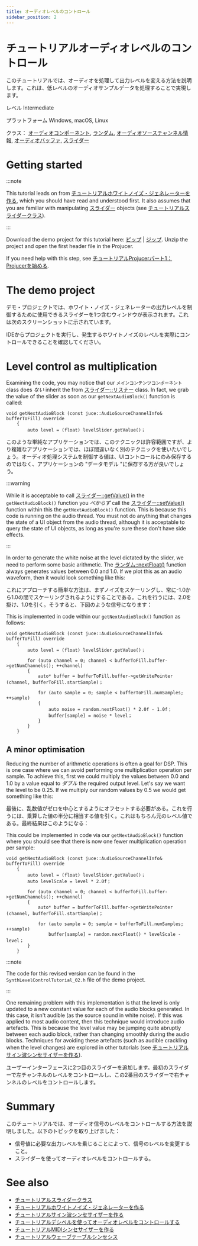 ```yaml
---
title: オーディオレベルのコントロール
sidebar_position: 2
---
```



# チュートリアルオーディオレベルのコントロール

このチュートリアルでは、オーディオを処理して出力レベルを変える方法を説明します。これは、低レベルのオーディオサンプルデータを処理することで実現します。

レベル Intermediate

プラットフォーム Windows, macOS, Linux

クラス： [オーディオコンポーネント](https://docs.juce.com/master/classAudioAppComponent "A base class for writing audio apps that stream from the audio i/o devices."), [ランダム](https://docs.juce.com/master/classRandom "A random number generator."), [オーディオソースチャンネル情報](https://docs.juce.com/master/structAudioSourceChannelInfo "Used by AudioSource::getNextAudioBlock()."), [オーディオバッファ](https://docs.juce.com/master/classAudioBuffer "A multi-channel buffer containing floating point audio samples."), [スライダー](https://docs.juce.com/master/classSlider "A slider control for changing a value.")

# Getting started

:::note

This tutorial leads on from [チュートリアルホワイトノイズ・ジェネレーターを作る](../tutorial_simple_synth_noise/), which you should have read and understood first. It also assumes that you are familiar with manipulating [スライダー](https://docs.juce.com/master/classSlider "A slider control for changing a value.") objects (see [チュートリアルスライダークラス](../tutorial_slider_values/)).

:::

Download the demo project for this tutorial here: [ピップ](/tutorials/PIPs/SynthLevelControlTutorial.zip) | [ジップ](/tutorials/ZIPs/SynthLevelControlTutorial.zip). Unzip the project and open the first header file in the Projucer.

If you need help with this step, see [チュートリアルProjucerパート1：Projucerを始める](../tutorial_new_projucer_project/).

# The demo project

デモ・プロジェクトでは、ホワイト・ノイズ・ジェネレーターの出力レベルを制御するために使用できるスライダーを1つ含むウィンドウが表示されます。これは次のスクリーンショットに示されています。

<CaptionImage src="https://docs.juce.com/master/tutorial_synth_level_control_screenshot1.png" caption="The demo project main window showing the level control slider." />


IDEからプロジェクトを実行し、発生するホワイトノイズのレベルを実際にコントロールできることを確認してください。

# Level control as multiplication

Examining the code, you may notice that our `メインコンテンツコンポーネント` class does *ない* inherit the from [スライダー::リスナー](https://docs.juce.com/master/classSlider_1_1Listener "A class for receiving callbacks from a Slider.") class. In fact, we grab the value of the slider as soon as our `getNextAudioBlock()` function is called:

```
void getNextAudioBlock (const juce::AudioSourceChannelInfo& bufferToFill) override
    {
        auto level = (float) levelSlider.getValue()；
```

このような単純なアプリケーションでは、このテクニックは許容範囲ですが、より複雑なアプリケーションでは、ほぼ間違いなく別のテクニックを使いたいでしょう。オーディオ処理システムを制御する値は、UIコントロールにのみ保存するのではなく、アプリケーションの "データモデル "に保存する方が良いでしょう。

:::warning

While it is acceptable to call [スライダー::getValue()](classSlider.html#a288c6f5c7a76100a1e7526e002e10eb5 "Returns the slider's current value.") in the `getNextAudioBlock()` function you *べからず* call the [スライダー::setValue()](classSlider.html#a430a5c4e56b39dd622f5800f787e0822 "Changes the slider's current value.") function within this the `getNextAudioBlock()` function. This is because this code is running on the audio thread. You must not do anything that changes the state of a UI object from the audio thread, although it is acceptable to query the state of UI objects, as long as you're sure these don't have side effects.

:::

In order to generate the white noise at the level dictated by the slider, we need to perform some basic arithmetic. The [ランダム::nextFloat()](classRandom.html#aec88d4e5cf44faaa038f6cfb41e96406 "Returns the next random floating-point number.") function always generates values between 0.0 and 1.0. If we plot this as an audio waveform, then it would look something like this:

<CaptionImage src="https://docs.juce.com/master/tutorial_synth_level_control_graph1.png" caption="Random numbers generated between 0.0 and 1.0" />


これにアプローチする簡単な方法は、まずノイズをスケーリングし、常に-1.0から1.0の間でスケーリングされるようにすることである。これを行うには、2.0を掛け、1.0を引く。そうすると、下図のような信号になります：

<CaptionImage src="https://docs.juce.com/master/tutorial_synth_level_control_graph2.png" caption="Random numbers generated between -1.0 and 1.0" />


This is implemented in code within our `getNextAudioBlock()` function as follows:

```
void getNextAudioBlock (const juce::AudioSourceChannelInfo& bufferToFill) override
    {
        auto level = (float) levelSlider.getValue()；
 
        for (auto channel = 0; channel < bufferToFill.buffer->getNumChannels(); ++channel)
        {
            auto* buffer = bufferToFill.buffer->getWritePointer (channel, bufferToFill.startSample)；
 
            for (auto sample = 0; sample < bufferToFill.numSamples; ++sample)
            {
                auto noise = random.nextFloat() * 2.0f - 1.0f；
                buffer[sample] = noise * level；
            }
        }
    }
```

## A minor optimisation

Reducing the number of arithmetic operations is often a goal for DSP. This is one case where we can avoid performing one multiplication operation per sample. To achieve this, first we could multiply the values between 0.0 and 1.0 by a value equal to *ダブル* the required output level. Let's say we want the level to be 0.25. If we multiply our random values by 0.5 we would get something like this:

<CaptionImage src="https://docs.juce.com/master/tutorial_synth_level_control_graph3.png" caption="Random numbers scaled between 0.0 and 0.5" />


最後に、乱数値がゼロを中心とするようにオフセットする必要がある。これを行うには、乗算した値の半分に相当する値を引く。これはもちろん元のレベル値である。最終結果はこのようになる：

<CaptionImage src="https://docs.juce.com/master/tutorial_synth_level_control_graph4.png" caption="Random numbers scaled and offset to between -0.25 and 0.25" />


This could be implemented in code via our `getNextAudioBlock()` function where you should see that there is now one fewer multiplication operation per sample:

```
void getNextAudioBlock (const juce::AudioSourceChannelInfo& bufferToFill) override
    {
        auto level = (float) levelSlider.getValue()；
        auto levelScale = level * 2.0f；
 
        for (auto channel = 0; channel < bufferToFill.buffer->getNumChannels(); ++channel)
        {
            auto* buffer = bufferToFill.buffer->getWritePointer (channel, bufferToFill.startSample)；
 
            for (auto sample = 0; sample < bufferToFill.numSamples; ++sample)
                buffer[sample] = random.nextFloat() * levelScale - level；
        }
    }
```

:::note

The code for this revised version can be found in the `SynthLevelControlTutorial_02.h` file of the demo project.

:::

One remaining problem with this implementation is that the level is only updated to a new constant value for each of the audio blocks generated. In this case, it isn't audible (as the source sound in white noise). If this was applied to most audio content, then this technique would introduce audio artefacts. This is because the level value may be jumping quite abruptly between each audio block, rather than changing smoothly during the audio blocks. Techniques for avoiding these artefacts (such as audible crackling when the level changes) are explored in other tutorials (see [チュートリアルサイン波シンセサイザーを作る](../tutorial_sine_synth/)).

ユーザーインターフェースに2つ目のスライダーを追加します。最初のスライダーで左チャンネルのレベルをコントロールし、この2番目のスライダーで右チャンネルのレベルをコントロールします。

# Summary

このチュートリアルでは、オーディオ信号のレベルをコントロールする方法を説明しました。以下のトピックを取り上げました：

-   信号値に必要な出力レベルを乗じることによって、信号のレベルを変更すること。
-   スライダーを使ってオーディオレベルをコントロールする。

# See also

-   [チュートリアルスライダークラス](../tutorial_slider_values/)
-   [チュートリアルホワイトノイズ・ジェネレーターを作る](../tutorial_simple_synth_noise/)
-   [チュートリアルサイン波シンセサイザーを作る](../tutorial_sine_synth/)
-   [チュートリアルデシベルを使ってオーディオレベルをコントロールする](../tutorial_synth_db_level_control/)
-   [チュートリアルMIDIシンセサイザーを作る](../tutorial_synth_using_midi_input/)
-   [チュートリアルウェーブテーブルシンセシス](../tutorial_wavetable_synth/)